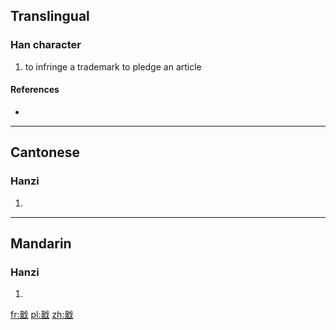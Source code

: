 ==Translingual==

===Han character===
{{Han char|rn=62|rad=戈|as=09|sn=13|four=1315<sub>0</sub>|canj=弓廿戈 (NTI)}}

# to infringe a trademark to pledge an article

====References====
* {{Han ref|kx=0413.241|dkj=11625|dj=0756.180|hdz=21409.060|uh=6224|ud=25124|bh=DD76|bd=56694}}

----

==Cantonese==

===Hanzi===
{{yue-hanzi|jyut=|y=koi3}}

# {{defn|lang=yue|sort=戈09}}

----

==Mandarin==

===Hanzi===
{{cmn-hanzi|pin=[[gài]] ([[gai4]])|wg=kai<sup>4</sup>}}

# {{defn|lang=cmn|sort=戈09}}

[[fr:戤]]
[[pl:戤]]
[[zh:戤]]